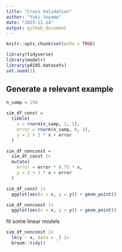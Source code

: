 ```yaml
---
title: "Cross Validation"
author: "Yuki Joyama"
date: "2023-11-14"
output: github_document
---
```


```r
knitr::opts_chunk$set(echo = TRUE)
```

```r
library(tidyverse)
library(modelr)
library(p8105.datasets)
set.seed(1)
```

## Generate a relevant example

```r
n_samp = 250

sim_df_const = 
  tibble(
    x = rnorm(n_samp, 1, 1),
    error = rnorm(n_samp, 0, 1),
    y = 2 + 3 * x + error
  )

sim_df_nonconst = 
  sim_df_const |> 
  mutate(
    error = error * 0.75 * x,
    y = 2 + 3 * x + error 
  )

sim_df_const |> 
  ggplot(aes(x = x, y = y)) + geom_point()

sim_df_nonconst |> 
  ggplot(aes(x = x, y = y)) + geom_point()
```

fit some linear models

```r
sim_df_nonconst |> 
  lm(y ~ x, data = _) |> 
  broom::tidy()
```









